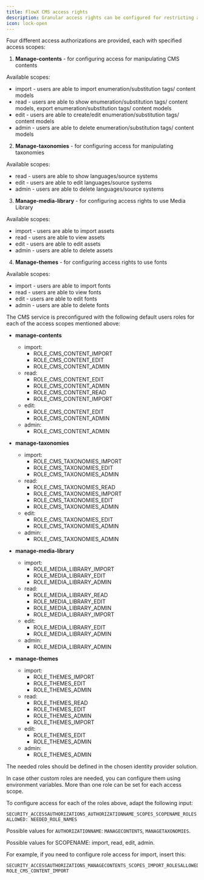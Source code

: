 ```yaml
---
title: FlowX CMS access rights
description: Granular access rights can be configured for restricting access to the CMS component.
icon: lock-open
---
```


Four different access authorizations are provided, each with specified access scopes:

1. **Manage-contents** - for configuring access for manipulating CMS contents

Available scopes:

* import - users are able to import enumeration/substitution tags/ content models
* read - users are able to show enumeration/substitution tags/ content models, export enumeration/substitution tags/ content models
* edit - users are able to create/edit enumeration/substitution tags/ content models
* admin - users are able to delete enumeration/substitution tags/ content models

2. **Manage-taxonomies** - for configuring access for manipulating taxonomies

Available scopes:

* read - users are able to show languages/source systems
* edit - users are able to edit languages/source systems
* admin - users are able to delete languages/source systems

3. **Manage-media-library** - for configuring access rights to use Media Library

Available scopes:

* import - users are able to import assets
* read - users are able to view assets
* edit - users are able to edit assets
* admin - users are able to delete assets

4. **Manage-themes** - for configuring access rights to use fonts

Available scopes:

* import - users are able to import fonts
* read - users are able to view fonts
* edit - users are able to edit fonts
* admin - users are able to delete fonts

The CMS service is preconfigured with the following default users roles for each of the access scopes mentioned above:

* **manage-contents**
  * import:
    * ROLE_CMS_CONTENT_IMPORT
    * ROLE\_CMS\_CONTENT\_EDIT
    * ROLE\_CMS\_CONTENT\_ADMIN
  * read:
    * ROLE\_CMS\_CONTENT\_EDIT
    * ROLE\_CMS\_CONTENT\_ADMIN
    * ROLE_CMS_CONTENT_READ
    * ROLE_CMS_CONTENT_IMPORT
  * edit:
    * ROLE\_CMS\_CONTENT\_EDIT
    * ROLE\_CMS\_CONTENT\_ADMIN
  * admin:
    * ROLE_CMS_CONTENT_ADMIN

* **manage-taxonomies**
  * import:
    * ROLE_CMS_TAXONOMIES_IMPORT
    * ROLE_CMS_TAXONOMIES_EDIT
    * ROLE_CMS_TAXONOMIES_ADMIN
  * read:
    * ROLE_CMS_TAXONOMIES_READ
    * ROLE_CMS_TAXONOMIES_IMPORT
    * ROLE_CMS_TAXONOMIES_EDIT
    * ROLE_CMS_TAXONOMIES_ADMIN
  * edit:
    * ROLE_CMS_TAXONOMIES_EDIT
    * ROLE_CMS_TAXONOMIES_ADMIN
  * admin:
    * ROLE_CMS_TAXONOMIES_ADMIN

* **manage-media-library**
  * import: 
    * ROLE_MEDIA_LIBRARY_IMPORT
    * ROLE_MEDIA_LIBRARY_EDIT
    * ROLE_MEDIA_LIBRARY_ADMIN
  * read:
    * ROLE_MEDIA_LIBRARY_READ
    * ROLE_MEDIA_LIBRARY_EDIT
    * ROLE_MEDIA_LIBRARY_ADMIN
    * ROLE_MEDIA_LIBRARY_IMPORT
  * edit:
    * ROLE_MEDIA_LIBRARY_EDIT
    * ROLE_MEDIA_LIBRARY_ADMIN
  * admin:
    * ROLE_MEDIA_LIBRARY_ADMIN


* **manage-themes**
  * import: 
    * ROLE_THEMES_IMPORT
    * ROLE_THEMES_EDIT
    * ROLE_THEMES_ADMIN
  * read:
    * ROLE_THEMES_READ
    * ROLE_THEMES_EDIT
    * ROLE_THEMES_ADMIN
    * ROLE_THEMES_IMPORT
  * edit:
    * ROLE_THEMES_EDIT
    * ROLE_THEMES_ADMIN
  * admin:
    * ROLE_THEMES_ADMIN

<Info>
The needed roles should be defined in the chosen identity provider solution.
</Info>

In case other custom roles are needed, you can configure them using environment variables. More than one role can be set for each access scope.

To configure access for each of the roles above, adapt the following input:

`SECURITY_ACCESSAUTHORIZATIONS_AUTHORIZATIONNAME_SCOPES_SCOPENAME_ROLESALLOWED: NEEDED_ROLE_NAMES`

Possible values for `AUTHORIZATIONNAME`: `MANAGECONTENTS`, `MANAGETAXONOMIES`.

Possible values for SCOPENAME: import, read, edit, admin.

For example, if you need to configure role access for import, insert this:

```
SECURITY_ACCESSAUTHORIZATIONS_MANAGECONTENTS_SCOPES_IMPORT_ROLESALLOWED: ROLE_CMS_CONTENT_IMPORT
```
